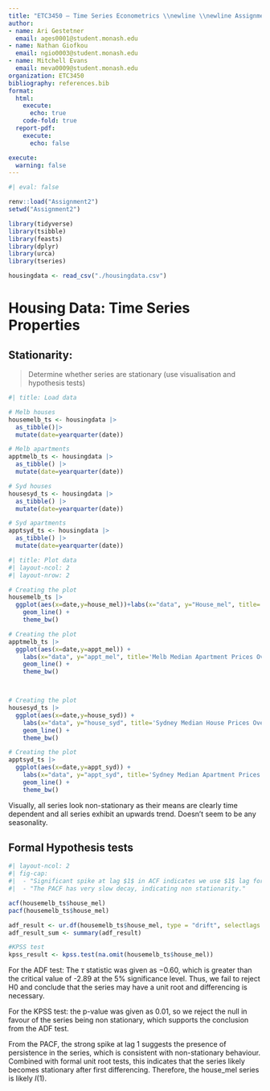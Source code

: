 ```yaml
---
title: "ETC3450 — Time Series Econometrics \\newline \\newline Assignment 2"
author:
- name: Ari Gestetner
  email: ages0001@student.monash.edu
- name: Nathan Giofkou
  email: ngio0003@student.monash.edu
- name: Mitchell Evans 
  email: meva0009@student.monash.edu
organization: ETC3450
bibliography: references.bib
format:
  html:
    execute:
      echo: true
    code-fold: true
  report-pdf:
    execute:
      echo: false

execute: 
  warning: false
---
```


```r
#| eval: false

renv::load("Assignment2")
setwd("Assignment2")
```  

```r
library(tidyverse)
library(tsibble)
library(feasts)
library(dplyr)
library(urca)
library(tseries)

housingdata <- read_csv("./housingdata.csv")
```  

# Housing Data: Time Series Properties


## Stationarity: 

> Determine whether series are stationary (use visualisation and hypothesis tests)


```r
#| title: Load data

# Melb houses
housemelb_ts <- housingdata |> 
  as_tibble()|>
  mutate(date=yearquarter(date))

# Melb apartments
apptmelb_ts <- housingdata |> 
  as_tibble() |>
  mutate(date=yearquarter(date))

# Syd houses
housesyd_ts <- housingdata |> 
  as_tibble() |>
  mutate(date=yearquarter(date))

# Syd apartments
apptsyd_ts <- housingdata |> 
  as_tibble() |>
  mutate(date=yearquarter(date))
```


```r
#| title: Plot data
#| layout-ncol: 2
#| layout-nrow: 2

# Creating the plot
housemelb_ts |> 
  ggplot(aes(x=date,y=house_mel))+labs(x="data", y="House_mel", title='Melb Median House Prices Over Time') +
    geom_line() +
    theme_bw()

# Creating the plot
apptmelb_ts |> 
  ggplot(aes(x=date,y=appt_mel)) + 
    labs(x="data", y="appt_mel", title='Melb Median Apartment Prices Over Time') + 
    geom_line() +
    theme_bw()



# Creating the plot
housesyd_ts |> 
  ggplot(aes(x=date,y=house_syd)) + 
    labs(x="data", y="house_syd", title='Sydney Median House Prices Over Time') + 
    geom_line() +
    theme_bw()

# Creating the plot
apptsyd_ts |> 
  ggplot(aes(x=date,y=appt_syd)) + 
    labs(x="data", y="appt_syd", title='Sydney Median Apartment Prices Over Time') + 
    geom_line() +
    theme_bw()
```

Visually, all series look non-stationary as their means are clearly time dependent and all series exhibit an upwards trend. Doesn’t seem to be any seasonality.

## Formal Hypothesis tests

```r
#| layout-ncol: 2
#| fig-cap: 
#|  - "Significant spike at lag $1$ in ACF indicates we use $1$ lag for an ADF test."
#|  - "The PACF has very slow decay, indicating non stationarity."

acf(housemelb_ts$house_mel)
pacf(housemelb_ts$house_mel) 

adf_result <- ur.df(housemelb_ts$house_mel, type = "drift", selectlags = "AIC") #ADF test
adf_result_sum <- summary(adf_result)

#KPSS test
kpss_result <- kpss.test(na.omit(housemelb_ts$house_mel))

```


For the ADF test: The $\tau$ statistic was given as $-0.60$, which is greater than the critical value of -2.89 at the 5% significance level. Thus, we fail to reject H0 and conclude that the series may have a unit root and differencing is necessary.

For the KPSS test: the p-value was given as 0.01, so we reject the null in favour of the series being non stationary, which supports the conclusion from the ADF test.

From the PACF, the strong spike at lag 1 suggests the presence of persistence in the series, which is consistent with non-stationary behaviour. Combined with formal unit root tests, this indicates that the series likely becomes stationary after first differencing. Therefore, the house_mel series is likely $I(1)$.
